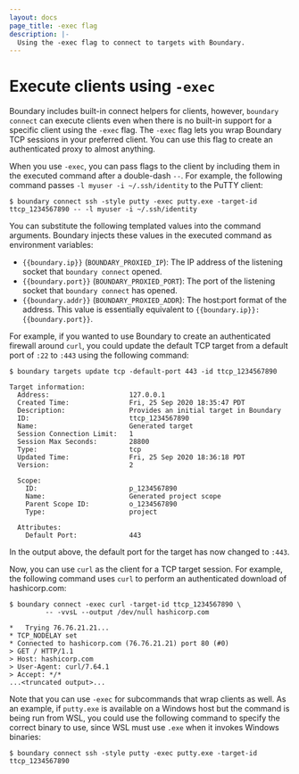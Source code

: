 ```yaml
---
layout: docs
page_title: -exec flag
description: |-
  Using the -exec flag to connect to targets with Boundary.
---
```


# Execute clients using `-exec`

Boundary includes built-in connect helpers for clients, however, `boundary connect` can execute clients even when there is no built-in support for a specific client using the `-exec` flag.
The `-exec` flag lets you wrap Boundary TCP sessions in your preferred client.
You can use this flag to create an authenticated proxy to almost anything.

When you use `-exec`, you can pass flags to the client by including them in the executed command after a double-dash `--`.
For example, the following command passes `-l myuser -i ~/.ssh/identity` to the PuTTY client:

```shell-session
$ boundary connect ssh -style putty -exec putty.exe -target-id ttcp_1234567890 -- -l myuser -i ~/.ssh/identity
```

You can substitute the following templated values into the command arguments.
Boundary injects these values in the executed command as environment variables:

- `{{boundary.ip}}` (`BOUNDARY_PROXIED_IP`): The IP address of the listening socket that `boundary connect` opened.
- `{{boundary.port}}` (`BOUNDARY_PROXIED_PORT`): The port of the listening socket that `boundary connect` has opened.
- `{{boundary.addr}}` (`BOUNDARY_PROXIED_ADDR`): The host:port format of the address.
This value is essentially equivalent to `{{boundary.ip}}:{{boundary.port}}`.

For example, if you wanted to use Boundary to create an authenticated firewall
around `curl`, you could update the default TCP target from a default port
of `:22` to `:443` using the following command:

```shell-session
$ boundary targets update tcp -default-port 443 -id ttcp_1234567890

Target information:
  Address:                    127.0.0.1
  Created Time:               Fri, 25 Sep 2020 18:35:47 PDT
  Description:                Provides an initial target in Boundary
  ID:                         ttcp_1234567890
  Name:                       Generated target
  Session Connection Limit:   1
  Session Max Seconds:        28800
  Type:                       tcp
  Updated Time:               Fri, 25 Sep 2020 18:36:18 PDT
  Version:                    2

  Scope:
    ID:                       p_1234567890
    Name:                     Generated project scope
    Parent Scope ID:          o_1234567890
    Type:                     project

  Attributes:
    Default Port:             443
```

In the output above, the default port for the target has now changed to `:443`.

Now, you can use `curl` as the client for a TCP target session.
For example, the following command uses `curl` to perform an authenticated download of hashicorp.com:

```shell-session
$ boundary connect -exec curl -target-id ttcp_1234567890 \
         -- -vvsL --output /dev/null hashicorp.com

*   Trying 76.76.21.21...
* TCP_NODELAY set
* Connected to hashicorp.com (76.76.21.21) port 80 (#0)
> GET / HTTP/1.1
> Host: hashicorp.com
> User-Agent: curl/7.64.1
> Accept: */*
...<truncated output>...
```

Note that you can use `-exec` for subcommands that wrap clients as well.
As an example, if `putty.exe` is available on a Windows host but the command is being run from WSL, you could use the following command to specify the correct binary to use, since WSL must use `.exe` when it invokes Windows binaries:

```shell-session
$ boundary connect ssh -style putty -exec putty.exe -target-id ttcp_1234567890
```
